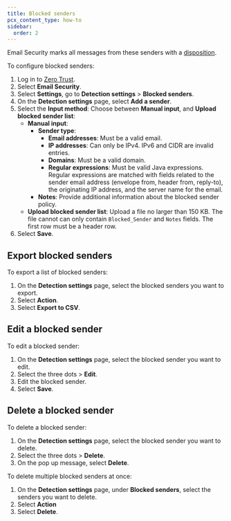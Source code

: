 ```yaml
---
title: Blocked senders
pcx_content_type: how-to
sidebar:
  order: 2
---
```


Email Security marks all messages from these senders with a [disposition](/cloudflare-one/email-security/reference/dispositions-and-attributes/).

To configure blocked senders:

1. Log in to [Zero Trust](https://one.dash.cloudflare.com/).
2. Select **Email Security**.
3. Select **Settings**, go to **Detection settings** > **Blocked senders**.
4. On the **Detection settings** page, select **Add a sender**.
5. Select the **Input method**: Choose between **Manual input**, and **Upload blocked sender list**:
     - **Manual input**:
        - **Sender type**:
             - **Email addresses**: Must be a valid email.
             - **IP addresses**: Can only be IPv4. IPv6 and CIDR are invalid entries.
             - **Domains**: Must be a valid domain.
             - **Regular expressions**: Must be valid Java expressions. Regular expressions are matched with fields related to the sender email address (envelope from, header from, reply-to), the originating IP address, and the server name for the email.
         - **Notes**: Provide additional information about the blocked sender policy.
   - **Upload blocked sender list**: Upload a file no larger than 150 KB. The file cannot can only contain `Blocked_Sender` and `Notes` fields. The first row must be a header row.
6. Select **Save**.
   
## Export blocked senders

To export a list of blocked senders:

1. On the **Detection settings** page, select the blocked senders you want to export.
2. Select **Action**.
3. Select **Export to CSV**.

## Edit a blocked sender

To edit a blocked sender:

1. On the **Detection settings** page, select the blocked sender you want to edit.
2. Select the three dots > **Edit**.
3. Edit the blocked sender.
4. Select **Save**.

## Delete a blocked sender

To delete a blocked sender:

1. On the **Detection settings** page, select the blocked sender you want to delete.
2. Select the three dots > **Delete**.
3. On the pop up message, select **Delete**.

To delete multiple blocked senders at once:

1. On the **Detection settings** page, under **Blocked senders**, select the senders you want to delete.
2. Select **Action**
3. Select **Delete**.